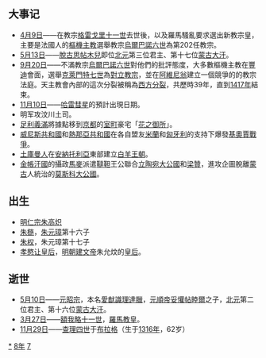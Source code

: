 {{yearTOC|1378|明'''[[洪武_(朱元璋)|洪武]]十一年'''；北元'''[[宣光_(元昭宗)|宣光]]八年'''；越南'''[[昌符|昌符]]二年'''；日本南朝'''[[天授_(長慶天皇)|天授]]四年'''，北朝'''[[永和_(後圓融天皇)|永和]]四年'''}}
== 大事记 ==
*[[4月9日|4月9日]]——在教宗[[格雷戈里十一世|格雷戈里十一世]]去世後，以及羅馬騷亂要求選出新教宗皇，主要是法國人的[[樞機主教|樞機主教]]選舉教宗[[烏爾巴諾六世|烏爾巴諾六世]]為第202任教宗。
*[[5月13日|5月13日]]——[[脫古思帖木兒|脫古思帖木兒]]即位[[北元|北元]]第三位君主、第十七位[[蒙古大汗|蒙古大汗]]。
*[[9月20日|9月20日]]——不滿教宗[[烏爾巴諾六世|烏爾巴諾六世]]對他們的批評態度，大多數樞機主教在[[豐迪|豐迪]]會面，選舉[[克萊門特七世|克萊門特七世]]為[[對立教宗|對立教宗]]，並在[[阿維尼翁|阿維尼翁]]建立一個競爭的的教宗法庭。天主教會內部的這次分裂被稱為[[西方分裂|西方分裂]]，共歷時39年，直到[[1417年|1417年]]結束。
*[[11月10日|11月10日]]——[[哈雷彗星|哈雷彗星]]的預計出現日期。
*明军攻汶川土司。
*[[足利義滿|足利義滿]]將據點移到[[京都|京都]]的[[室町|室町]]豪宅「[[花之御所|花之御所]]」。
*[[威尼斯共和國|威尼斯共和國]]和[[熱那亞共和國|熱那亞共和國]]在各自盟友[[米蘭|米蘭]]和[[匈牙利|匈牙利]]的支持下爆發[[基奧賈戰爭|基奧賈戰爭]]。
*[[土庫曼人|土庫曼人]]在[[安納托利亞|安納托利亞]]東部建立[[白羊王朝|白羊王朝]]。
*[[金帳汗國|金帳汗國]]的攝政[[馬麥|馬麥]]派遣[[韃靼|韃靼]]王公聯合[[立陶宛大公國|立陶宛大公國]]和[[梁贊|梁贊]]，進攻企圖脫離[[蒙古|蒙古]]人統治的[[莫斯科大公國|莫斯科大公國]]。

== 出生 ==
*[[明仁宗|明仁宗]][[明仁宗|朱高炽]]
*[[朱㮵|朱㮵]]，[[朱元璋|朱元璋]]第十六子
*[[朱權|朱权]]，朱元璋第十七子
*[[孝愍讓皇后|孝愍让皇后]]，[[明朝|明朝]][[建文帝|建文帝]]朱允炆的[[皇后|皇后]]。

== 逝世 ==
{{Wikisource year mention}}
*[[5月10日|5月10日]]——[[元昭宗|元昭宗]]，本名[[愛猷識理達臘|愛猷識理達臘]]，[[元順帝|元順帝]][[妥懽帖睦爾|妥懽帖睦爾]]之子，[[北元|北元]]第二位君主、第十六位[[蒙古大汗|蒙古大汗]]。
*[[3月27日|3月27日]]——[[額我略十一世|額我略十一世]]，[[羅馬教皇|羅馬教皇]]。
*[[11月29日|11月29日]]——[[查理四世_(神圣罗马帝国)|查理四世]]于[[布拉格|布拉格]]（生于[[1316年|1316年]]，62岁）

[[Category:1378年|*]]
[[Category:1370年代|8年]]
[[Category:14世纪各年|7]]